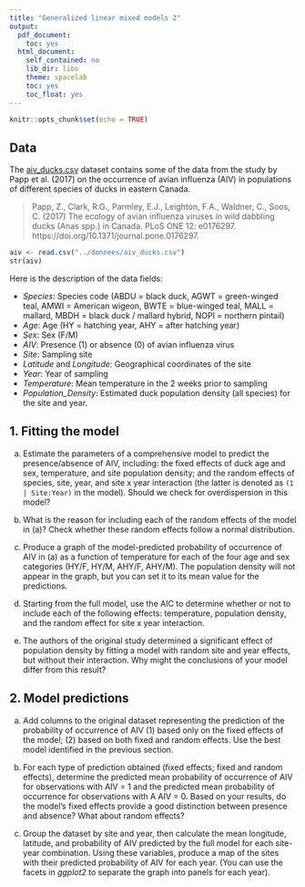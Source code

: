 ---
title: "Generalized linear mixed models 2"
output:
  pdf_document:
    toc: yes
  html_document:
    self_contained: no
    lib_dir: libs
    theme: spacelab
    toc: yes
    toc_float: yes
---

```{r setup, include=FALSE}
knitr::opts_chunk$set(echo = TRUE)
```

## Data

The [aiv_ducks.csv](../donnees/aiv_ducks.csv) dataset contains some of the data from the study by Papp et al. (2017) on the occurrence of avian influenza (AIV) in populations of different species of ducks in eastern Canada.

> Papp, Z., Clark, R.G., Parmley, E.J., Leighton, F.A., Waldner, C., Soos, C. (2017) The ecology of avian influenza viruses in wild dabbling ducks (Anas spp.) in Canada. PLoS ONE 12: e0176297. https://doi.org/10.1371/journal.pone.0176297.

```{r}
aiv <- read.csv("../donnees/aiv_ducks.csv")
str(aiv)
```

Here is the description of the data fields:

- *Species*: Species code (ABDU = black duck, AGWT = green-winged teal, AMWI = American wigeon, BWTE = blue-winged teal, MALL = mallard, MBDH = black duck / mallard hybrid, NOPI = northern pintail)
- *Age*: Age (HY = hatching year, AHY = after hatching year)
- *Sex*: Sex (F/M)
- *AIV*: Presence (1) or absence (0) of avian influenza virus
- *Site*: Sampling site
- *Latitude* and *Longitude*: Geographical coordinates of the site
- *Year*: Year of sampling
- *Temperature*: Mean temperature in the 2 weeks prior to sampling
- *Population_Density*: Estimated duck population density (all species) for the site and year.


## 1. Fitting the model

a) Estimate the parameters of a comprehensive model to predict the presence/absence of AIV, including: the fixed effects of duck age and sex, temperature, and site population density; and the random effects of species, site, year, and site x year interaction (the latter is denoted as `(1 | Site:Year)` in the model). Should we check for overdispersion in this model?

b) What is the reason for including each of the random effects of the model in (a)? Check whether these random effects follow a normal distribution.

c) Produce a graph of the model-predicted probability of occurrence of AIV in (a) as a function of temperature for each of the four age and sex categories (HY/F, HY/M, AHY/F, AHY/M). The population density will not appear in the graph, but you can set it to its mean value for the predictions.

d) Starting from the full model, use the AIC to determine whether or not to include each of the following effects: temperature, population density, and the random effect for site x year interaction.

e) The authors of the original study determined a significant effect of population density by fitting a model with random site and year effects, but without their interaction. Why might the conclusions of your model differ from this result?


## 2. Model predictions

a) Add columns to the original dataset representing the prediction of the probability of occurrence of AIV (1) based only on the fixed effects of the model; (2) based on both fixed and random effects. Use the best model identified in the previous section.

b) For each type of prediction obtained (fixed effects; fixed and random effects), determine the predicted mean probability of occurrence of AIV for observations with AIV = 1 and the predicted mean probability of occurrence for observations with A
AIV = 0. Based on your results, do the model's fixed effects provide a good distinction between presence and absence? What about random effects?

c) Group the dataset by site and year, then calculate the mean longitude, latitude, and probability of AIV predicted by the full model for each site-year combination. Using these variables, produce a map of the sites with their predicted probability of AIV for each year. (You can use the facets in *ggplot2* to separate the graph into panels for each year).
